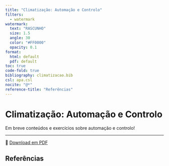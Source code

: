 ```yaml
---
title: "Climatização: Automação e Controlo"
filters:
  - watermark
watermark:
  text: "RASCUNHO"
  size: 1.5
  angle: 30
  color: "#FF0000"
  opacity: 0.1
format:
  html: default
  pdf: default
toc: true
code-fold: true
bibliography: climatizacao.bib
csl: apa.csl
nocite: "@*"
reference-title: "Referências"
---
```


# Climatização: Automação e Controlo

Em breve conteúdos e exercícios sobre automação e controlo!

---

📄 [Download em PDF](./automacao-controle.pdf){target="_blank"}

## Referências

